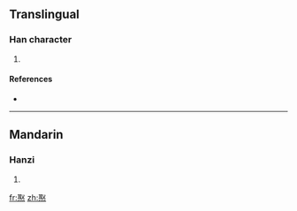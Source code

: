 ==Translingual==

===Han character===
{{Han char|rn=86|rad=火|as=08|sn=12|four=1733<sub>4</sub>|canj=尸水火 (SEF)}}

# {{defn|Han|sort=火08}}

====References====
* {{Han ref|kx=0674.030|dkj=19115|hdz=32211.120|uh=7123|ud=28963|bh=DA5E|bd=55902}}

----

==Mandarin==

===Hanzi===
{{cmn-hanzi|pin=[[jù]] ([[ju4]])|wg=chü<sup>4</sup>}}

# {{defn|Mandarin}}

[[fr:焣]]
[[zh:焣]]